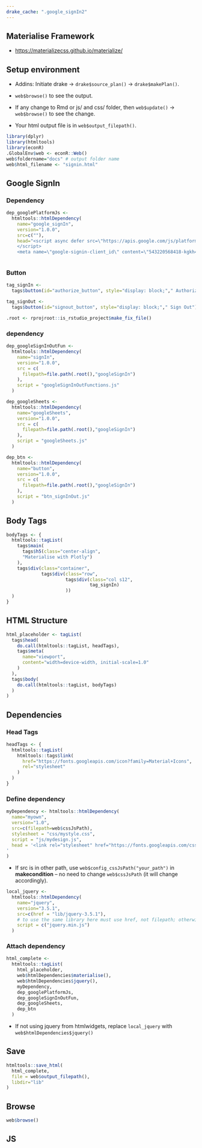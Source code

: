 ```yaml
---
drake_cache: ".google_signIn2"
---
```


## Materialise Framework

  * <https://materializecss.github.io/materialize/>

## Setup environment

  * Addins: Initiate drake -> `drake$source_plan()` -> `drake$makePlan()`.
  
  * `web$browse()` to see the output. 
  
  * If any change to Rmd or js/ and css/ folder, then `web$update()` -> `web$browse()` to see the change.
  
  * Your html output file is in `web$output_filepath()`.

```r
library(dplyr)
library(htmltools)
library(econR)
.GlobalEnv$web <- econR::Web()
web$foldername="docs" # output folder name
web$html_filename <- "signin.html"

```

## Google SignIn

### Dependency
  
```r
dep_googlePlatformJs <-
  htmltools::htmlDependency(
    name="google_signIn",
    version="1.0.0",
    src=c(""),
    head="<script async defer src=\"https://apis.google.com/js/platform.js\">
    </script>
    <meta name=\"google-signin-client_id\" content=\"543220568418-kgkh418f7a6i6rl7k78taeh0cgm9tdkm.apps.googleusercontent.com\">")



```

### Button

```r
tag_signIn <-  
  tags$button(id="authorize_button", style="display: block;"," Authorize")
```


```r
tag_signOut <-
  tags$button(id="signout_button", style="display: block;"," Sign Out")
```

```r
.root <- rprojroot::is_rstudio_project$make_fix_file()
```

### dependency

```r
dep_googleSignInOutFun <-
  htmltools::htmlDependency(
    name="signIn",
    version="1.0.0",
    src = c(
      filepath=file.path(.root(),"googleSignIn")
    ),
    script = "googleSignInOutFunctions.js"
  )
```

```r
dep_googleSheets <-
  htmltools::htmlDependency(
    name="googleSheets",
    version="1.0.0",
    src = c(
      filepath=file.path(.root(),"googleSignIn")
    ),
    script = "googleSheets.js"
  )
```

```r
dep_btn <-
  htmltools::htmlDependency(
    name="button",
    version="1.0.0",
    src = c(
      filepath=file.path(.root(),"googleSignIn")
    ),
    script = "btn_signInOut.js"
  )
```


## Body Tags

```r
bodyTags <- {
  htmltools::tagList(
    tags$main(
      tags$h5(class="center-align",
      "Materialise with Plotly")
    ),
    tags$div(class="container",
             tags$div(class="row",
                      tags$div(class="col s12",
                               tag_signIn)
                      ))
  )
}
```


## HTML Structure

```r
html_placeholder <- tagList(
  tags$head(
    do.call(htmltools::tagList, headTags),
    tags$meta(
      name="viewport",
      content="width=device-width, initial-scale=1.0"
    )
  ),
  tags$body(
    do.call(htmltools::tagList, bodyTags)
  )
)
```

## Dependencies

### Head Tags

```r
headTags <- {
  htmltools::tagList(
    htmltools::tags$link(
      href="https://fonts.googleapis.com/icon?family=Material+Icons",
      rel="stylesheet"
    )
  )
}
```

### Define dependency

```r
myDependency <- htmltools::htmlDependency(
  name="myown",
  version="1.0",
  src=c(filepath=web$cssJsPath),
  stylesheet = "css/mystyle.css",
  script = "js/mydesign.js",
  head = '<link rel="stylesheet" href="https://fonts.googleapis.com/css?family=Noto+Sans+TC">
'
)
```

  * If src is in other path, use `web$config_cssJsPath("your_path")` in **makecondition** -- no need to change `web$cssJsPath` (it will change accordingly).


```r
local_jquery <- 
  htmltools::htmlDependency(
    name="jquery",
    version="3.5.1",
    src=c(href = "lib/jquery-3.5.1"),
    # to use the same library here must use href, not filepath; otherwise, the current jquery system will be removed.
    script = c("jquery.min.js")
  )
```

### Attach dependency


```r
html_complete <- 
  htmltools::tagList(
    html_placeholder,
    web$htmlDependencies$materialise(),
    web$htmlDependencies$jquery(), 
    myDependency,
    dep_googlePlatformJs,
    dep_googleSignInOutFun,
    dep_googleSheets,
    dep_btn
  )
```

  * If not using jquery from htmlwidgets, replace `local_jquery` with `web$htmlDependencies$jquery()`


## Save

```r
htmltools::save_html(
  html_complete, 
  file = web$output_filepath(),
  libdir="lib"
)
```

## Browse

```r
web$browse()
```





## JS


<!--JS end-->
